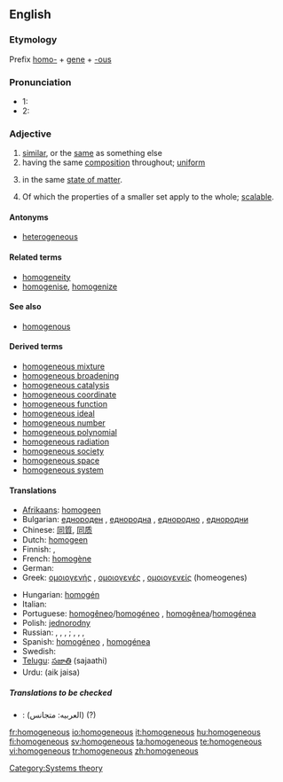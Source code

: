 ==English==

===Etymology===
Prefix [[homo-]] + [[gene]] + [[-ous]]

===Pronunciation===
* 1: {{IPA|/ho.məˈdʒi.ni.əs/}}
* 2: {{IPA|/həˈmɑ.dʒɪ.nəs/}}
*: {{audio|en-us-homogeneous.ogg|Audio (US)}}
*: {{audio|en-uk-homogeneous.ogg|Audio (UK)}}

===Adjective===
{{wikipedia|homogeneous (mathematics)}}
{{en-adj|-}}

# [[similar]], or the [[same]] as something else
# having the same [[composition]] throughout; [[uniform]]
# {{chemistry}} in the same [[state of matter]].
# {{mathematics}} Of which the properties of a smaller set apply to the whole; [[scalable]].

====Antonyms====
* [[heterogeneous]]

====Related terms====
* [[homogeneity]]
* [[homogenise]], [[homogenize]]

====See also====
* [[homogenous]]

====Derived terms====
* [[homogeneous mixture]]
* [[homogeneous broadening]]
* [[homogeneous catalysis]]
* [[homogeneous coordinate]]
* [[homogeneous function]]
* [[homogeneous ideal]]
* [[homogeneous number]]
* [[homogeneous polynomial]]
* [[homogeneous radiation]]
* [[homogeneous society]]
* [[homogeneous space]]
* [[homogeneous system]]

====Translations====
{{top}}
* [[Afrikaans]]: [[homogeen]]
* Bulgarian: [[еднороден]] {{m}}, [[еднородна]] {{f}}, [[еднородно]] {{n}}, [[еднородни]] {{p}}
* Chinese: [[同質]], [[同质]]
* Dutch: [[homogeen]]
* Finnish: {{t+|fi|yhtenäinen}}, {{t+|fi|homogeeninen}}
* French: [[homogène]]
* German: {{t+|de|homogen}}
* Greek: [[ομοιογενής]] {{m|f}}, [[ομοιογενές]] {{n}}, [[ομοιογενείς]] {{p}} (homeogenes)
{{mid}}
* Hungarian: [[homogén]]
* Italian: {{t+|it|omogeneo}}
* Portuguese: [[homogêneo]]/[[homogéneo]] {{m}}, [[homogênea]]/[[homogénea]] {{f}}
* Polish: [[jednorodny]]
* Russian: {{t|ru|гомогенный|m|sc=Cyrl}}, {{t|ru|гомогенная|f|sc=Cyrl}}, {{t|ru|гомогенное|n|sc=Cyrl}}, {{t|ru|гомогенные|p|sc=Cyrl}}; {{t|ru|однородный|m|sc=Cyrl}}, {{t|ru|однородная|f|sc=Cyrl}}, {{t|ru|однородное|n|sc=Cyrl}}, {{t|ru|однородные|p|sc=Cyrl}}
* Spanish: [[homogéneo]] {{m}}, [[homogénea]] {{f}}
* Swedish: {{t+|sv|homogen}}
* [[Telugu]]: [[సజాతి]] (sajaathi)
* Urdu: (aik jaisa)
{{bottom}}

=====Translations to be checked=====
* {{ttbc|Arabic}}: (العربيه: متجانس) (?)

[[Category:Systems theory]]

[[fr:homogeneous]]
[[io:homogeneous]]
[[it:homogeneous]]
[[hu:homogeneous]]
[[fi:homogeneous]]
[[sv:homogeneous]]
[[ta:homogeneous]]
[[te:homogeneous]]
[[vi:homogeneous]]
[[tr:homogeneous]]
[[zh:homogeneous]]